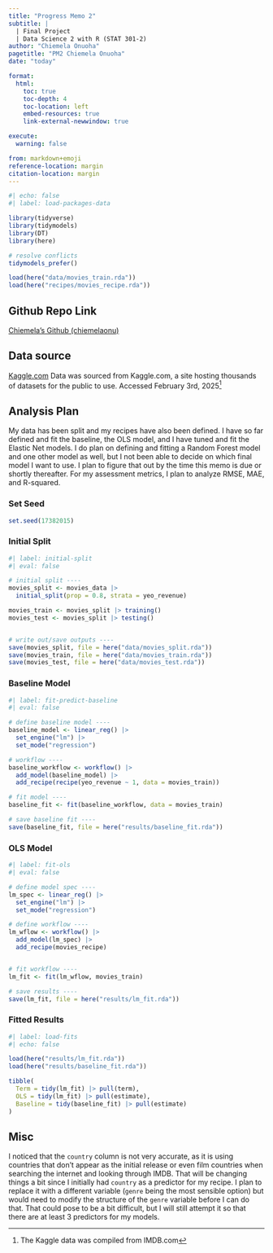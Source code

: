 ```yaml
---
title: "Progress Memo 2"
subtitle: |
  | Final Project 
  | Data Science 2 with R (STAT 301-2)
author: "Chiemela Onuoha"
pagetitle: "PM2 Chiemela Onuoha"
date: "today"

format:
  html:
    toc: true
    toc-depth: 4
    toc-location: left
    embed-resources: true
    link-external-newwindow: true

execute:
  warning: false

from: markdown+emoji
reference-location: margin
citation-location: margin
---
```



```r
#| echo: false
#| label: load-packages-data

library(tidyverse)
library(tidymodels)
library(DT)
library(here)

# resolve conflicts
tidymodels_prefer()

load(here("data/movies_train.rda"))
load(here("recipes/movies_recipe.rda"))

```

::: {.callout-tip icon=false}

## Github Repo Link

[Chiemela's Github (chiemelaonu)](https://github.com/stat301-2-2025-winter/final-project-2-chiemelaonu.git)

:::

## Data source

[Kaggle.com](https://www.kaggle.com/datasets/ashpalsingh1525/imdb-movies-dataset/data)
Data was sourced from Kaggle.com, a site hosting thousands of datasets for the public to use. Accessed February 3rd, 2025^[The Kaggle data was compiled from IMDB.com]

## Analysis Plan
My data has been split and my recipes have also been defined. I have so far defined and fit the baseline, the OLS model, and I have tuned and fit the Elastic Net models. I do plan on defining and fitting a Random Forest model and one other model as well, but I not been able to decide on which final model I want to use. I plan to figure that out by the time this memo is due or shortly thereafter. For my assessment metrics, I plan to analyze RMSE, MAE, and R-squared. 

### Set Seed 
```r
set.seed(17382015)

```

### Initial Split
```r
#| label: initial-split
#| eval: false

# initial split ----
movies_split <- movies_data |>
  initial_split(prop = 0.8, strata = yeo_revenue)

movies_train <- movies_split |> training()
movies_test <- movies_split |> testing()


# write out/save outputs ----
save(movies_split, file = here("data/movies_split.rda"))
save(movies_train, file = here("data/movies_train.rda"))
save(movies_test, file = here("data/movies_test.rda"))
```


### Baseline Model
```r
#| label: fit-predict-baseline
#| eval: false

# define baseline model ----
baseline_model <- linear_reg() |>
  set_engine("lm") |>
  set_mode("regression")

# workflow ----
baseline_workflow <- workflow() |>
  add_model(baseline_model) |>
  add_recipe(recipe(yeo_revenue ~ 1, data = movies_train))

# fit model ----
baseline_fit <- fit(baseline_workflow, data = movies_train)

# save baseline fit ----
save(baseline_fit, file = here("results/baseline_fit.rda"))

```

### OLS Model
```r
#| label: fit-ols
#| eval: false

# define model spec ----
lm_spec <- linear_reg() |>
  set_engine("lm") |>
  set_mode("regression")

# define workflow ----
lm_wflow <- workflow() |>
  add_model(lm_spec) |>
  add_recipe(movies_recipe)


# fit workflow ----
lm_fit <- fit(lm_wflow, movies_train)

# save results ----
save(lm_fit, file = here("results/lm_fit.rda"))

```


### Fitted Results
```r
#| label: load-fits
#| echo: false

load(here("results/lm_fit.rda"))
load(here("results/baseline_fit.rda"))
```

```r

tibble(
  Term = tidy(lm_fit) |> pull(term),
  OLS = tidy(lm_fit) |> pull(estimate),
  Baseline = tidy(baseline_fit) |> pull(estimate)
)

```

## Misc
I noticed that the `country` column is not very accurate, as it is using countries that don't appear as the initial release or even film countries when searching the internet and looking through IMDB. That will be changing things a bit since I initially had `country` as a predictor for my recipe. I plan to replace it with a different variable (`genre` being the most sensible option) but would need to modify the structure of the `genre` variable before I can do that. That could pose to be a bit difficult, but I will still attempt it so that there are at least 3 predictors for my models.
